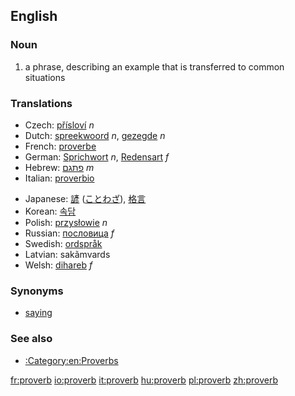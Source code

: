 ==English==
===Noun===
{{en-noun-reg}}

# a phrase, describing an example that is transferred to common situations

===Translations===
{{top}}
*Czech: [[přísloví]] ''n''
*Dutch: [[spreekwoord]] ''n'', [[gezegde]] ''n''
*French: [[proverbe]]
*German: [[Sprichwort]] ''n'', [[Redensart]] ''f''
*Hebrew: [[פתגם]] ''m''
*Italian: [[proverbio]]
{{mid}}
*Japanese: [[諺]] ([[ことわざ]]), [[格言]]
*Korean: [[속담]]
*Polish: [[przysłowie]] ''n''
*Russian: [[пословица]] ''f''
*Swedish: [[ordspråk]] {{n}}
*Latvian: sakãmvards
*Welsh: [[dihareb]] ''f''
{{bottom}}

===Synonyms===
*[[saying]]

===See also===
*[[:Category:en:Proverbs]]

[[fr:proverb]]
[[io:proverb]]
[[it:proverb]]
[[hu:proverb]]
[[pl:proverb]]
[[zh:proverb]]